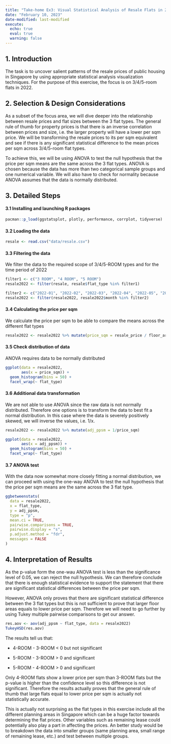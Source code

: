 ```yaml
---
title: "Take-home Ex3: Visual Statistical Analysis of Resale Flats in 2022"
date: "February 10, 2023"
date-modified: last-modified
execute:
  echo: true
  eval: true
  warning: false
---
```


## **1. Introduction**

The task is to uncover salient patterns of the resale prices of public housing in Singapore by using appropriate statistical analysis visualization techniques. For the purpose of this exercise, the focus is on 3/4/5-room flats in 2022.

## **2. Selection & Design Considerations**

As a subset of the focus area, we will dive deeper into the relationship between resale prices and flat sizes between the 3 flat types. The general rule of thumb for property prices is that there is an inverse correlation between prices and size, i.e. the larger property will have a lower per sqm price. We will be transforming the resale prices to its per sqm equivalent and see if there is any significant statistical difference to the mean prices per sqm across 3/4/5-room flat types.

To achieve this, we will be using ANOVA to test the null hypothesis that the price per sqm means are the same across the 3 flat types. ANOVA is chosen because the data has more than two categorical sample groups and one numerical variable. We will also have to check for normality because ANOVA assumes that the data is normally distributed.

## **3. Detailed Steps**

#### **3.1 Installing and launching R packages**

```r
pacman::p_load(ggstatsplot, plotly, performance, corrplot, tidyverse)
```

#### **3.2 Loading the data**

```r
resale <- read.csv("data/resale.csv")
```

#### **3.3 Filtering the data** 

We filter the data to the required scope of 3/4/5-ROOM types and for the time period of 2022

```r
filter1 <- c("3 ROOM", "4 ROOM", "5 ROOM")
resale2022 <- filter(resale, resale$flat_type %in% filter1)

filter2 <- c("2022-01", "2022-02", "2022-03", "2022-04", "2022-05", "2022-06", "2022-07", "2022-08", "2022-09", "2022-10", "2022-11", "2022-12")
resale2022 <- filter(resale2022, resale2022$month %in% filter2)
```

#### **3.4 Calculating the price per sqm**

We calculate the price per sqm to be able to compare the means across the different flat types

```r
resale2022 <- resale2022 %>% mutate(price_sqm = resale_price / floor_area_sqm)
```

#### **3.5 Check distribution of data** 

ANOVA requires data to be normally distributed

```r
ggplot(data = resale2022,
       aes(x = price_sqm)) +
  geom_histogram(bins = 50) +
  facet_wrap(~ flat_type)
```

#### **3.6 Additional data transformation** 

We are not able to use ANOVA since the raw data is not normally distributed. Therefore one options is to transform the data to best fit a normal distribution. In this case where the data is severely positively skewed, we will inverse the values, i.e. 1/x.

```r
resale2022 <- resale2022 %>% mutate(adj_ppsm = 1/price_sqm)

ggplot(data = resale2022,
       aes(x = adj_ppsm)) +
  geom_histogram(bins = 50) +
  facet_wrap(~ flat_type)
```

#### **3.7 ANOVA test** 

With the data now somewhat more closely fitting a normal distribution, we can proceed with using the one-way ANOVA to test the null hypothesis that the price per sqm means are the same across the 3 flat type.

```r
ggbetweenstats(
  data = resale2022,
  x = flat_type,
  y = adj_ppsm,
  type = "p",
  mean.ci = TRUE,
  pairwise.comparisons = TRUE,
  pairwise.display = "s",
  p.adjust.method = "fdr",
  messages = FALSE
)
```

## **4. Interpretation of Results**

As the p-value form the one-wau ANOVA test is less than the significance level of 0.05, we can reject the null hypothesis. We can therefore conclude that there is enough statistical evidence to support the statement that there are significant statistical differences between the price per sqm.

However, ANOVA only proves that there are significant statistical difference between the 3 flat types but this is not sufficient to prove that larger floor areas equals to lower price per sqm. Therefore we will need to go further by using Tukey multiple pairwise comparisons to get our answer.

```r
res.aov <- aov(adj_ppsm ~ flat_type, data = resale2022)
TukeyHSD(res.aov)
```

The results tell us that:

-   4-ROOM - 3-ROOM \< 0 but not significant

-   5-ROOM - 3-ROOM \> 0 and significant

-   5-ROOM - 4-ROOM \> 0 and significant

Only 4-ROOM flats show a lower price per sqm than 3-ROOM flats but the p-value is higher than the confidence level so this difference is not significant. Therefore the results actually proves that the general rule of thumb that large flats equal to lower price per sqm is actually not statistically accurate.

This is actually not surprising as the flat types in this exercise include all the different planning areas in Singapore which can be a huge factor towards determining the flat prices. Other variables such as remaining lease could potentially also play a part in affecting the prices. An better study would be to breakdown the data into smaller groups (same planning area, small range of remaining lease, etc.) and test between multiple groups.
